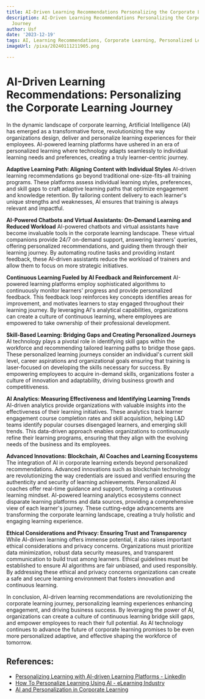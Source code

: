 ```yaml
---
title: AI-Driven Learning Recommendations Personalizing the Corporate Learning Journey
description: AI-Driven Learning Recommendations Personalizing the Corporate Learning
  Journey
author: Usf
date: '2023-12-19'
tags: AI, Learning Recommendations, Corporate Learning, Personalized Learning
imageUrl: /pixa/20240111211905.png

---
```

# AI-Driven Learning Recommendations:  Personalizing the Corporate  Learning Journey

In the dynamic landscape of corporate learning,  Artificial Intelligence  (AI) has emerged as a transformative force, revolutionizing the way organizations design, deliver and personalize learning experiences  for their employees. AI-powered learning platforms have ushered in an era of personalized learning where technology adapts seamlessly to individual learning needs and preferences, creating a truly learner-centric journey.

**Adaptive Learning Path: Aligning Content  with Individual Styles**
AI-driven learning recommendations go beyond traditional one-size-fits-all training programs.  These platforms assess individual learning styles, preferences, and skill gaps to craft adaptive learning paths that optimize engagement and knowledge retention. By  tailoring content delivery to each learner's unique strengths and  weaknesses, AI ensures that training is always relevant and impactful.

**AI-Powered Chatbots and Virtual Assistants: On-Demand Learning and Reduced Workload**
AI-powered chatbots and virtual assistants have become  invaluable tools in the corporate learning landscape. These  virtual companions provide 24/7 on-demand  support, answering learners' queries, offering personalized recommendations, and guiding them through their learning journey. By automating  routine tasks and providing instant feedback, these AI-driven assistants reduce the  workload of trainers and allow them to focus on more strategic initiatives.

**Continuous Learning Fueled by AI Feedback and Reinforcement**
AI-powered learning platforms employ sophisticated algorithms to continuously  monitor learners' progress and provide personalized feedback. This feedback loop reinforces key concepts identifies areas for improvement, and motivates learners to stay engaged throughout their learning journey. By  leveraging AI's analytical capabilities, organizations can create a culture of continuous learning, where employees are empowered to take ownership of their professional development.

**Skill-Based Learning: Bridging Gaps and Creating Personalized Journeys**
AI technology plays a pivotal role in identifying skill gaps  within the workforce and  recommending tailored learning paths to bridge those gaps. These personalized learning journeys consider an individual's current  skill level, career aspirations and organizational goals  ensuring that training is laser-focused on  developing  the skills necessary for  success. By empowering  employees to acquire in-demand skills, organizations foster a culture of innovation and adaptability,  driving business growth and competitiveness.

**AI Analytics: Measuring  Effectiveness and Identifying Learning Trends**
AI-driven analytics provide organizations with valuable insights  into the effectiveness of their learning initiatives. These analytics track learner engagement  course completion rates and skill acquisition, helping L&D  teams identify popular  courses disengaged learners, and emerging skill trends. This data-driven approach enables organizations to continuously refine their learning programs, ensuring that they align with the evolving needs of the business and  its employees.

**Advanced Innovations: Blockchain, AI Coaches and Learning Ecosystems**
The  integration of  AI in corporate learning extends beyond personalized recommendations.  Advanced innovations such as blockchain technology  are revolutionizing the way credentials  are issued  and verified ensuring the authenticity and security of learning achievements. Personalized AI  coaches offer real-time guidance and support, fostering a continuous  learning mindset. AI-powered learning analytics ecosystems connect disparate learning platforms and data sources, providing a comprehensive view of each learner's journey.  These cutting-edge advancements are transforming the corporate learning  landscape, creating  a truly holistic and  engaging learning experience.

**Ethical Considerations and Privacy: Ensuring Trust and Transparency**
While AI-driven learning offers  immense potential, it also raises important ethical considerations and privacy concerns. Organizations must prioritize data  minimization, robust data security measures,  and transparent communication to  build trust among learners. Ethical guidelines must be established to ensure AI algorithms are  fair unbiased, and used  responsibly. By  addressing these ethical and privacy  concerns organizations can create a safe and secure learning environment that  fosters innovation and continuous learning.

In conclusion, AI-driven learning recommendations are revolutionizing the corporate  learning journey, personalizing learning experiences enhancing engagement,  and driving business success. By leveraging the power of AI, organizations can create  a  culture of  continuous learning  bridge skill gaps, and empower employees  to reach their  full potential. As  AI technology continues to advance the future of corporate learning promises to be  even more personalized adaptive, and effective shaping the workforce of tomorrow.

## References:
- [Personalizing Learning with AI-driven Learning Platforms - LinkedIn](https://www.linkedin.com/pulse/personalizing-learning-ai-driven-platforms-asma-a-shaikh-rpvvf?trk=organization_guest_main-feed-card_reshare_feed-article-content)
- [How To Personalize Learning Using AI - eLearning Industry](https://elearningindustry.com/how-to-personalize-learning-using-ai)
- [AI and Personalization in Corporate Learning](https://bookboonlearning.com/blog/learning-culture/ai-and-personalization-in-corporate-learning/)
